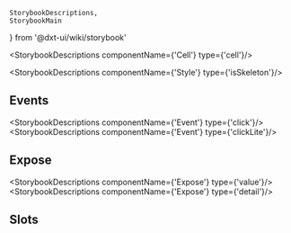     StorybookDescriptions,
    StorybookMain
} from '@dxt-ui/wiki/storybook'


[//]: # (:documentation-import [!] System label / Системная метка)
[//]: # (:documentation-import [!] System label / Системная метка)

<Meta of={Cell}/>
<StorybookMain
    name={CellWikiStorybook.getName()}
    description={CellWikiStorybook.getDescription()}
    story={Cell.Cell}
/>

[//]: # (:documentation-body [!] System label / Системная метка)

<StorybookDescriptions componentName={'Cell'} type={'cell'}/>

<StorybookDescriptions componentName={'Style'} type={'isSkeleton'}/>
<Canvas of={Cell.CellSkeleton}/>

[//]: # (:documentation-body [!] System label / Системная метка)

[//]: # (:documentation-events [!] System label / Системная метка)
## Events

<StorybookDescriptions componentName={'Event'} type={'click'}/>
<StorybookDescriptions componentName={'Event'} type={'clickLite'}/>
    
[//]: # (:documentation-events [!] System label / Системная метка)

[//]: # (:documentation-expose [!] System label / Системная метка)
## Expose

<StorybookDescriptions componentName={'Expose'} type={'value'}/>
<StorybookDescriptions componentName={'Expose'} type={'detail'}/>
    
[//]: # (:documentation-expose [!] System label / Системная метка)

[//]: # (:documentation-slots [!] System label / Системная метка)
## Slots

<Canvas of={Cell.CellSlots}/>
<StorybookDescriptions componentName={'Slot'} type={'default'}/>
<StorybookDescriptions componentName={'Slot'} type={'caption'}/>
<StorybookDescriptions componentName={'Slot'} type={'description'}/>
<StorybookDescriptions componentName={'Cell'} type={'slot.trailing'}/>
<StorybookDescriptions componentName={'Cell'} type={'slot.body'}/>

[//]: # (:documentation-slots [!] System label / Системная метка)
